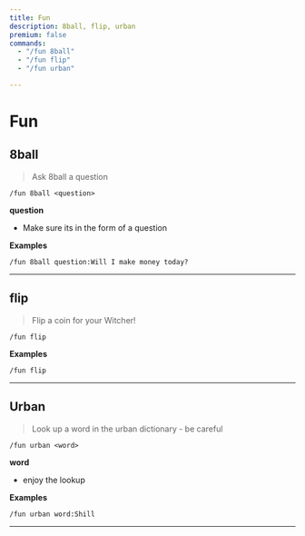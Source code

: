 ```yaml
---
title: Fun
description: 8ball, flip, urban
premium: false
commands:
  - "/fun 8ball"
  - "/fun flip"
  - "/fun urban"

---
```


# Fun

## 8ball

> Ask 8ball a question

```format
/fun 8ball <question>
```

**question**
- Make sure its in the form of a question

**Examples**

```
/fun 8ball question:Will I make money today?
```
---

## flip

> Flip a coin for your Witcher!

```format
/fun flip
```

**Examples**

```
/fun flip
```
---
## Urban

> Look up a word in the urban dictionary - be careful

```format
/fun urban <word>
```

**word**
- enjoy the lookup

**Examples**

```
/fun urban word:Shill
```
---
